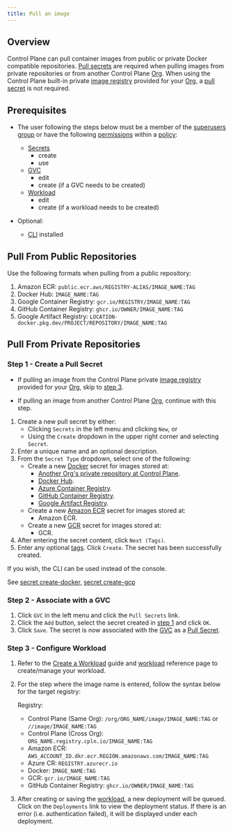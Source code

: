```yaml
---
title: Pull an image
---
```


## Overview

Control Plane can pull container images from public or private Docker compatible repositories. [Pull secrets](/concepts/gvc#pull-secrets) are required when pulling images from private repositories or from another Control Plane [Org](/reference/org). When using the Control Plane built-in private [image registry](/reference/image) provided for your [Org](/reference/org), a [pull secret](/concepts/gvc#pull-secrets) is not required.

## Prerequisites

- The user following the steps below must be a member of the [superusers group](/reference/group#built-in-groups) or have the following [permissions](/reference/policy#permissions) within a [policy](/reference/policy):

  - [Secrets](/reference/secret)
    - create
    - use
  - [GVC](/reference/gvc)
    - edit
    - create (if a GVC needs to be created)
  - [Workload](/reference/workload)
    - edit
    - create (if a workload needs to be created)

- Optional:
  - [CLI](/reference/cli) installed

## Pull From Public Repositories

Use the following formats when pulling from a public repository:

1. Amazon ECR: `public.ecr.aws/REGISTRY-ALIAS/IMAGE_NAME:TAG`
2. Docker Hub: `IMAGE_NAME:TAG`
3. Google Container Registry: `gcr.io/REGISTRY/IMAGE_NAME:TAG`
4. GitHub Container Registry: `ghcr.io/OWNER/IMAGE_NAME:TAG`
5. Google Artifact Registry: `LOCATION-docker.pkg.dev/PROJECT/REPOSITORY/IMAGE_NAME:TAG`

## Pull From Private Repositories

### Step 1 - Create a Pull Secret

<Note>

- If pulling an image from the Control Plane private [image registry](/reference/image) provided for your [Org](/reference/org), skip to [step 3](#step-3-configure-workload).

- If pulling an image from another Control Plane [Org](/reference/org), continue with this step.

</Note>

1. Create a new pull secret by either:
   - Clicking `Secrets` in the left menu and clicking `New`, or
   - Using the `Create` dropdown in the upper right corner and selecting `Secret`.
2. Enter a unique name and an optional description.
3. From the `Secret Type` dropdown, select one of the following:
   - Create a new [Docker](/reference/secret#docker) secret for images stored at:
     - [Another Org's private repository at Control Plane](/reference/secret#control-plane).
     - [Docker Hub](/reference/secret#docker-hub).
     - [Azure Container Registry](/reference/secret#azure-container-registry).
     - [GitHub Container Registry](/reference/secret#github-container-registry).
     - [Google Artifact Registry](/reference/secret#google-artifact-registry).
   - Create a new [Amazon ECR](/reference/secret#ecr) secret for images stored at:
     - Amazon ECR.
   - Create a new [GCR](/reference/secret#google-cloud-platform-gcp) secret for images stored at:
     - GCR.
4. After entering the secret content, click `Next (Tags)`.
5. Enter any optional [tags](/reference/misc#tags). Click `Create`. The secret has been successfully created.

<Tip>

If you wish, the CLI can be used instead of the console.

See [secret create-docker](/reference/cli#secret-create-docker), [secret create-gcp](/reference/cli#secret-create-gcp)

</Tip>

### Step 2 - Associate with a GVC

1. Click `GVC` in the left menu and click the `Pull Secrets` link.
2. Click the `Add` button, select the secret created in [step 1](#step-1-create-a-pull-secret) and click `OK`.
3. Click `Save`. The secret is now associated with the [GVC](/reference/gvc) as a [Pull Secret](/concepts/gvc#pull-secrets).

### Step 3 - Configure Workload

1. Refer to the [Create a Workload](/guides/create-workload) guide and [workload](/reference/workload) reference page to create/manage your workload.
2. For the step where the image name is entered, follow the syntax below for the target registry:

   Registry:

   - Control Plane (Same Org): `/org/ORG_NAME/image/IMAGE_NAME:TAG` or `//image/IMAGE_NAME:TAG`
   - Control Plane (Cross Org): `ORG_NAME.registry.cpln.io/IMAGE_NAME:TAG`
   - Amazon ECR: `AWS_ACCOUNT_ID.dkr.ecr.REGION.amazonaws.com/IMAGE_NAME:TAG`
   - Azure CR: `REGISTRY.azurecr.io`
   - Docker: `IMAGE_NAME:TAG`
   - GCR: `gcr.io/IMAGE_NAME:TAG`
   - GitHub Container Registry: `ghcr.io/OWNER/IMAGE_NAME:TAG`

3. After creating or saving the [workload](/reference/workload), a new deployment will be queued. Click on the `Deployments` link to view the deployment status. If there is an error (i.e. authentication failed), it will be displayed under each deployment.
